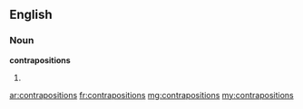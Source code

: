==English==

===Noun===
'''contrapositions'''

# {{plural of|contraposition}}

[[ar:contrapositions]]
[[fr:contrapositions]]
[[mg:contrapositions]]
[[my:contrapositions]]